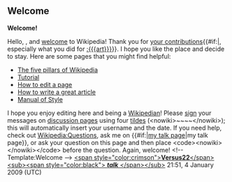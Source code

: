 <article id="20953298" title=User talk:Fabsholio216>
	<talkpage id="20953298" title="User talk:Fabsholio216">
== Welcome ==

'''Welcome!'''

Hello, {{BASEPAGENAME}}, and [[Wikipedia:Introduction|welcome]] to Wikipedia! Thank you for [[Special:Contributions/{{BASEPAGENAME}}|your contributions]]{{#if:|, especially what you did for [[:{{{art}}}]]}}. I hope you like the place and decide to stay. Here are some pages that you might find helpful:
*[[Wikipedia:Five pillars|The five pillars of Wikipedia]]
*[[Wikipedia:Tutorial|Tutorial]]
*[[Wikipedia:How to edit a page|How to edit a page]]
*[[Wikipedia:Article development|How to write a great article]]
*[[Wikipedia:Manual of Style|Manual of Style]]
I hope you enjoy editing here and being a [[Wikipedia:Wikipedians|Wikipedian]]! Please [[Wikipedia:Signatures|sign]] your messages on [[Wikipedia:talk page|discussion page]]s using four [[tilde]]s (&lt;nowiki&gt;~~~~&lt;/nowiki&gt;); this will automatically insert your username and the date. If you need help, check out [[Wikipedia:Questions]], ask me on {{#if:|[[user talk:{{{1}}}|my talk page]]|my talk page}}, or ask your question on this page and then place &lt;code&gt;&lt;nowiki&gt;{{helpme}}&lt;/nowiki&gt;&lt;/code&gt; before the question. Again, welcome! &lt;!-- Template:Welcome --&gt; [[User:Versus22|&lt;span style=&quot;color:crimson&quot;&gt;'''Versus22'''&lt;/span&gt;]][[User talk:Versus22|&lt;sub&gt;&lt;span style=&quot;color:black&quot;&gt; '''''talk''''' &lt;/span&gt;&lt;/sub&gt;]] 21:51, 4 January 2009 (UTC)
	</talkpage>
</article>